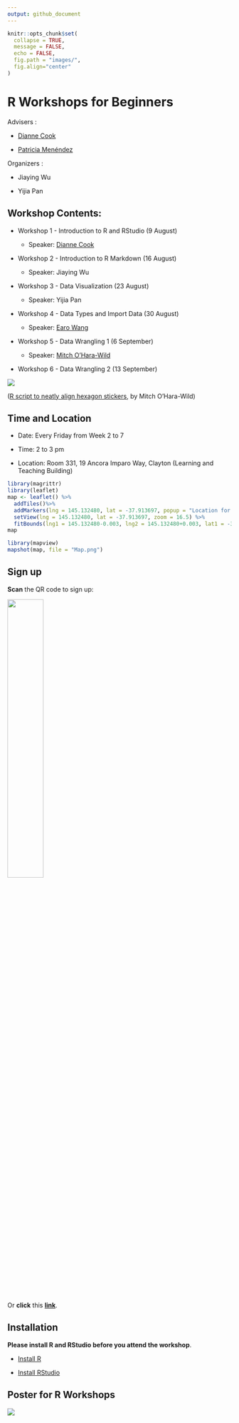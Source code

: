 ```yaml
---
output: github_document
---
```


```r
knitr::opts_chunk$set(
  collapse = TRUE,
  message = FALSE,
  echo = FALSE,
  fig.path = "images/",
  fig.align="center"
)
```

# R Workshops for Beginners

Advisers : 

* [Dianne Cook](http://dicook.org)

* [Patricia Menéndez](https://www.patriciamenendez.com)

Organizers : 

* Jiaying Wu

* Yijia Pan

## Workshop Contents:

* Workshop 1 - Introduction to R and RStudio (9 August)
     
     * Speaker: [Dianne Cook](http://dicook.org)

* Workshop 2 - Introduction to R Markdown (16 August)
     
     * Speaker: Jiaying Wu

* Workshop 3 - Data Visualization (23 August)

     * Speaker: Yijia Pan

* Workshop 4 - Data Types and Import Data (30 August)

     * Speaker: [Earo Wang](https://earo.me)

* Workshop 5 - Data Wrangling 1 (6 September)

     * Speaker: [Mitch O'Hara-Wild](https://www.mitchelloharawild.com)

* Workshop 6 - Data Wrangling 2 (13 September)

![](images/Hexwall.png)

([R script to neatly align hexagon stickers](https://github.com/mitchelloharawild/hexwall), by Mitch O'Hara-Wild)

## Time and Location

* Date: Every Friday from Week 2 to 7

* Time: 2 to 3 pm

* Location: Room 331, 19 Ancora Imparo Way, Clayton (Learning and Teaching Building)   

```r
library(magrittr)
library(leaflet)
map <- leaflet() %>%
  addTiles()%>%
  addMarkers(lng = 145.132480, lat = -37.913697, popup = "Location for R Workshops") %>%
  setView(lng = 145.132480, lat = -37.913697, zoom = 16.5) %>%
  fitBounds(lng1 = 145.132480-0.003, lng2 = 145.132480+0.003, lat1 = -37.913697-0.001, lat2 = -37.913697+0.001)
map
```

```r
library(mapview)
mapshot(map, file = "Map.png")
```

## Sign up

**Scan** the QR code to sign up:

![](images/Signup_QRcode.png){width="40%" height="40%"}

Or **click** this [**link**](https://docs.google.com/forms/d/1umPW5ooUfOoKhLB-5ehamH9tKTphBEtyc5G6EXfYpN8/viewform?edit_requested=true).

## Installation

**Please install R and RStudio before you attend the workshop**.

* [Install R](https://cran.csiro.au)

* [Install RStudio](https://www.rstudio.com/products/rstudio/download/)

## Poster for R Workshops

![](images/poster_black.png)